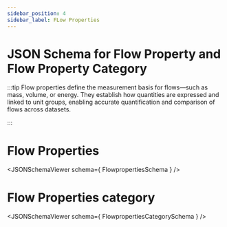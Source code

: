 ```yaml
---
sidebar_position: 4
sidebar_label: FLow Properties
---
```



JSON Schema for Flow Property and Flow Property Category
========================

:::tip
Flow properties define the measurement basis for flows—such as mass, volume, or energy. They establish how quantities are expressed and linked to unit groups, enabling accurate quantification and comparison of flows across datasets.

:::

# Flow Properties
<JSONSchemaViewer schema={ FlowpropertiesSchema } />

# Flow Properties category
<JSONSchemaViewer schema={ FlowpropertiesCategorySchema } />
